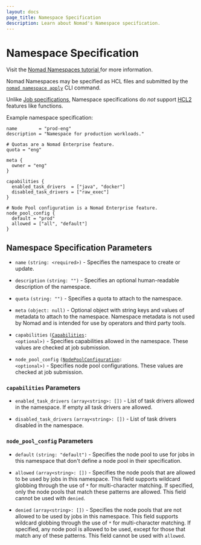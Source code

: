 ```yaml
---
layout: docs
page_title: Namespace Specification
description: Learn about Nomad's Namespace specification.
---
```


# Namespace Specification

<Tip>
  Visit the <a href="https://developer.hashicorp.com/nomad/tutorials/manage-clusters/namespaces">
    Nomad Namespaces tutorial
  </a> for more information.
</Tip>


Nomad Namespaces may be specified as HCL files and submitted by the [`nomad
namespace apply`][cli_ns_apply] CLI command.

Unlike [Job specifications][jobspecs], Namespace specifications do *not*
support [HCL2][hcl2] features like functions.

Example namespace specification:

```hcl
name        = "prod-eng"
description = "Namespace for production workloads."

# Quotas are a Nomad Enterprise feature.
quota = "eng"

meta {
  owner = "eng"
}

capabilities {
  enabled_task_drivers  = ["java", "docker"]
  disabled_task_drivers = ["raw_exec"]
}

# Node Pool configuration is a Nomad Enterprise feature.
node_pool_config {
  default = "prod"
  allowed = ["all", "default"]
}
```

## Namespace Specification Parameters

- `name` `(string: <required>)` - Specifies the namespace to create or update.

- `description` `(string: "")` - Specifies an optional human-readable
  description of the namespace.

- `quota` `(string: "")` <EnterpriseAlert inline /> - Specifies a quota to
  attach to the namespace.

- `meta` `(object: null)` - Optional object with string keys and values of
  metadata to attach to the namespace. Namespace metadata is not used by Nomad
  and is intended for use by operators and third party tools.

- `capabilities` <code>([Capabilities](#capabilities-parameters): &lt;optional&gt;)</code> -
  Specifies capabilities allowed in the namespace. These values are checked at
  job submission.

- `node_pool_config` <code>([NodePoolConfiguration](#node_pool_config-parameters): &lt;optional&gt;)</code> <EnterpriseAlert inline /> -
  Specifies node pool configurations. These values are checked at job
  submission.

### `capabilities` Parameters

- `enabled_task_drivers` `(array<string>: [])` - List of task drivers allowed
  in the namespace. If empty all task drivers are allowed.

- `disabled_task_drivers` `(array<string>: [])` - List of task drivers disabled
  in the namespace.

### `node_pool_config` Parameters <EnterpriseAlert inline />

- `default` `(string: "default")` - Specifies the node pool to use for jobs in
  this namespace that don't define a node pool in their specification.

- `allowed` `(array<string>: [])` - Specifies the node pools that are allowed
  to be used by jobs in this namespace. This field supports wildcard globbing
  through the use of `*` for multi-character matching. If specified, only the
  node pools that match these patterns are allowed. This field cannot be used
  with `denied`.

- `denied` `(array<string>: [])` - Specifies the node pools that are not
  allowed to be used by jobs in this namespace. This field supports wildcard
  globbing through the use of `*` for multi-character matching. If specified,
  any node pool is allowed to be used, except for those that match any of these
  patterns. This field cannot be used with `allowed`.

[cli_ns_apply]: /nomad/docs/commands/namespace/apply
[hcl2]: /nomad/docs/job-specification/hcl2
[jobspecs]: /nomad/docs/job-specification

